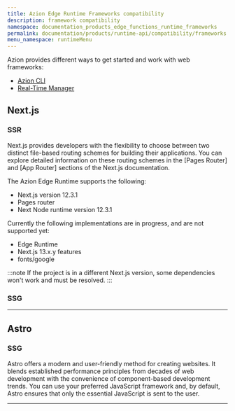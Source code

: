 ```yaml
---
title: Azion Edge Runtime Frameworks compatibility
description: framework compatibility
namespace: documentation_products_edge_functions_runtime_frameworks
permalink: documentation/products/runtime-api/compatibility/frameworks
menu_namespace: runtimeMenu
---
```


Azion provides different ways to get started and work with web frameworks: 

- [Azion CLI]()
- [Real-Time Manager]()

## Next.js 

### SSR 

Next.js provides developers with the flexibility to choose between two distinct file-based routing schemes for building their applications. You can explore detailed information on these routing schemes in the [Pages Router] and [App Router] sections of the Next.js documentation. 

The Azion Edge Runtime supports the following:

- Next.js version 12.3.1
- Pages router
- Next Node runtime version 12.3.1

Currently the following implementations are in progress, and are not supported yet:

- Edge Runtime
- Next.js 13.x.y features
- fonts/google

:::note
If the project is in a different Next.js version, some dependencies won't work and must be resolved.
:::



### SSG

---

## Astro

### SSG 

Astro offers a modern and user-friendly method for creating websites. It blends established performance principles from decades of web development with the convenience of component-based development trends. You can use your preferred JavaScript framework and, by default, Astro ensures that only the essential JavaScript is sent to the user.

---

